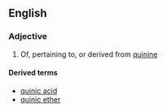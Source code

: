 ==English==

===Adjective===
{{en-adj|-}}

# Of, pertaining to, or derived from [[quinine]]

====Derived terms====
* [[quinic acid]]
* [[quinic ether]]